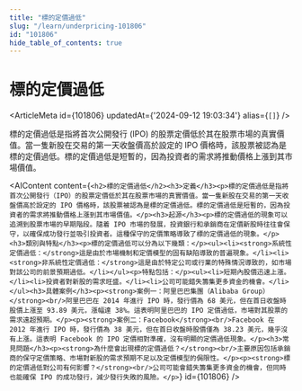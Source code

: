 ```yaml
---
title: "標的定價過低"
slug: "/learn/underpricing-101806"
id: "101806"
hide_table_of_contents: true
---
```



# 標的定價過低

<ArticleMeta id={101806} updatedAt={'2024-09-12 19:03:34'} alias={`[]`} />
<div className='border-solid border-b border-t-0 my-4 border-[var(--ifm-color-gray-300)]' />

標的定價過低是指將首次公開發行 (IPO) 的股票定價低於其在股票市場的真實價值。當一隻新股在交易的第一天收盤價高於設定的 IPO 價格時，該股票被認為是標的定價過低。標的定價過低是短暫的，因為投資者的需求將推動價格上漲到其市場價值。

<AIContent content={`<h2>標的定價過低</h2><h3>定義</h3><p>標的定價過低是指將首次公開發行（IPO）的股票定價低於其在股票市場的真實價值。當一隻新股在交易的第一天收盤價高於設定的 IPO 價格時，該股票被認為是標的定價過低。標的定價過低是短暫的，因為投資者的需求將推動價格上漲到其市場價值。</p><h3>起源</h3><p>標的定價過低的現象可以追溯到股票市場的早期階段。隨着 IPO 市場的發展，投資銀行和承銷商在定價新股時往往會保守，以確保成功發行並吸引投資者。這種保守的定價策略導致了標的定價過低的現象。</p><h3>類別與特點</h3><p>標的定價過低可以分為以下幾類：</p><ul><li><strong>系統性定價過低：</strong>這是由於市場機制和定價模型的固有缺陷導致的普遍現象。</li><li><strong>非系統性定價過低：</strong>這是由於特定公司或行業的特殊情況導致的，如市場對該公司的前景預期過低。</li></ul><p>特點包括：</p><ul><li>短期內股價迅速上漲。</li><li>投資者對新股的需求旺盛。</li><li>公司可能錯失籌集更多資金的機會。</li></ul><h3>具體案例</h3><p><strong>案例一：阿里巴巴集團（Alibaba Group）</strong><br/>阿里巴巴在 2014 年進行 IPO 時，發行價為 68 美元，但在首日收盤時股價上漲至 93.89 美元，漲幅達 38%。這表明阿里巴巴的 IPO 定價過低，市場對其股票的需求遠超預期。</p><p><strong>案例二：Facebook</strong><br/>Facebook 在 2012 年進行 IPO 時，發行價為 38 美元，但在首日收盤時股價僅為 38.23 美元，幾乎沒有上漲。這表明 Facebook 的 IPO 定價相對準確，沒有明顯的定價過低現象。</p><h3>常見問題</h3><p><strong>為什麼會出現標的定價過低？</strong><br/>主要原因包括承銷商的保守定價策略、市場對新股的需求預期不足以及定價模型的侷限性。</p><p><strong>標的定價過低對公司有何影響？</strong><br/>公司可能會錯失籌集更多資金的機會，但同時也能確保 IPO 的成功發行，減少發行失敗的風險。</p>`} id={101806} />
